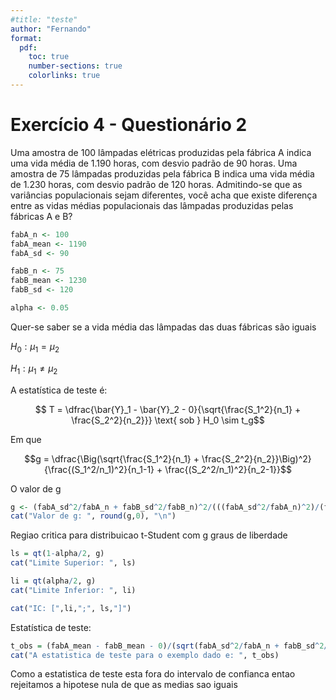 ```yaml
---
#title: "teste"
author: "Fernando"
format:
  pdf:
    toc: true
    number-sections: true
    colorlinks: true
---
```

# Exercício 4 - Questionário 2

Uma amostra de 100 lâmpadas elétricas produzidas pela fábrica 
A indica uma vida média de 1.190 horas, com desvio padrão de 90
horas. Uma amostra de 75 lâmpadas produzidas pela fábrica B indica 
uma vida média de 1.230 horas, com desvio padrão de 120 horas. 
Admitindo-se que as variâncias populacionais sejam diferentes, 
você acha que existe diferença entre as vidas médias populacionais das 
lâmpadas produzidas pelas fábricas A e B?

```r
fabA_n <- 100
fabA_mean <- 1190
fabA_sd <- 90

fabB_n <- 75
fabB_mean <- 1230
fabB_sd <- 120

alpha <- 0.05
```

Quer-se saber se a vida média das lâmpadas das duas fábricas são iguais

$H_0: \mu_1 = \mu_2$

$H_1: \mu_1 \neq \mu_2$

A estatística de teste é:

$$ T = \dfrac{\bar{Y}_1 - \bar{Y}_2 - 0}{\sqrt{\frac{S_1^2}{n_1} + \frac{S_2^2}{n_2}}} \text{ sob } H_0 \sim t_g$$

Em que 

$$g = \dfrac{\Big(\sqrt{\frac{S_1^2}{n_1} + \frac{S_2^2}{n_2}}\Big)^2}{\frac{(S_1^2/n_1)^2}{n_1-1} + \frac{(S_2^2/n_1)^2}{n_2-1}}$$

O valor de g

```r
g <- (fabA_sd^2/fabA_n + fabB_sd^2/fabB_n)^2/(((fabA_sd^2/fabA_n)^2)/(fabA_n-1) + ((fabB_sd^2/fabB_n)^2)/(fabB_n-1))
cat("Valor de g: ", round(g,0), "\n")
```

Regiao critica para distribuicao t-Student com g graus de liberdade

```r
ls = qt(1-alpha/2, g)
cat("Limite Superior: ", ls)

li = qt(alpha/2, g)
cat("Limite Inferior: ", li)

cat("IC: [",li,";", ls,"]")
```

Estatística de teste:

```r
t_obs = (fabA_mean - fabB_mean - 0)/(sqrt(fabA_sd^2/fabA_n + fabB_sd^2/fabB_n))
cat("A estatistica de teste para o exemplo dado e: ", t_obs)
```

Como a estatistica de teste esta fora do intervalo de confianca entao rejeitamos a hipotese nula de que as medias sao iguais
